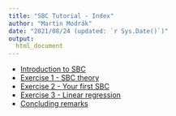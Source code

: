 ```yaml
---
title: "SBC Tutorial - Index"
author: "Martin Modrák"
date: "2021/08/24 (updated: `r Sys.Date()`)"
output:
  html_document
---
```


- [Introduction to SBC](sbc_intro.html)
- [Exercise 1 - SBC theory](exercise_1_theory.html)
- [Exercise 2 - Your first SBC](exercise_2_first_SBC.html)
- [Exercise 3 - Linear regression](exercise_3_regression.html)
- [Concluding remarks](conclusion.html)
